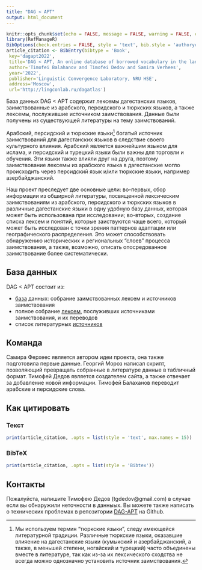 ```yaml
---
title: "DAG < APT"
output: html_document
---
```


```r
knitr::opts_chunk$set(echo = FALSE, message = FALSE, warning = FALSE, comment = '')
library(RefManageR)
BibOptions(check.entries = FALSE, style = 'text', bib.style = 'authoryear')
article_citation <- BibEntry(bibtype = 'Book', 
 key='dagapt2022',
 title='DAG < APT, An online database of borrowed vocabulary in the languages of Daghestan, v. 1.0.0',
 author='Timofei Balahanov and Timofei Dedov and Samira Verhees',
 year='2022',
 publisher='Linguistic Convergence Laboratory, NRU HSE',
 address='Moscow',
 url='http://lingconlab.ru/dagatlas')
```

База данных DAG \< APT содержит лексемы дагестанских языков, заимствованные из арабского, персидского и тюркских языков, а также лексемы, послужившие источником заимствования. Данные были получены из существующей литературы на тему заимствований.

Арабский, персидский и тюркские языки[^1] богатый источник заимствований для дагестанских языков в следствие своего культурного влияния. Арабский является важнейшим языком для ислама, и персидский и турецкий языки были важны для торговли и обучения. Эти языки также влияли друг на друга, поэтому заимствование лексемы из арабского языка в дагестанские могло происходить через персидский язык и/или тюркские языки, например азербайджанский.

[^1]: Мы используем термин "тюркские языки", следу имеющейся литературной традиции. Различные тюркские языки, оказавшие влияение на дагестанские языки (кумыкский и азербайджанский, а также, в меньшей степени, ногайский и турецкий) часто объединены вместе в литературе, так как из-за их лексического сходства не всегда можно однозначно установить источник заимствования.

Наш проект преследует две основные цели: во-первых, сбор информации из обширной литературы, посвященной лексическим заимствованиям из арабского, персидского и тюркских языков в различные дагестанские языки в одну удобную базу данных, которая может быть использована при исследовании; во-вторых, создание списка лексем и понятий, которые заиствуются чаще всего, который может быть исследован с точки зрения паттернов адаптации или географического распределения. Это может способствовать обнаружению исторических и региональных "слоев" процесса заимствования, а также, возможно, описать опосредованное заимствование более систематически.

## База данных

DAG \< APT состоит из:

-   [база](https://lingconlab.github.io/DAG-APT/ru/database.html) данных: собрание заимствованных лексем и источников заимствования
-   полное собрание [лексем](https://lingconlab.github.io/DAG-APT/ru/donor_lexems.html), послуживших источниками заимствования, и их переводов
-   список литературных [источников](https://lingconlab.github.io/DAG-APT/ru/sources.html)

## Команда

Самира Ферхеес является автором идеи проекта, она также подготовила первые данные. Георгий Мороз написал скрипт, позволяющий превращать собранные в литературе данные в табличный формат. Тимофей Дедов является создателем сайта, а также отвечает за добавление новой информации. Тимофей Балаханов переводит арабские и персидские слова.

## Как цитировать {.tabset .tabset-fade .tabset-pills}

### Текст

```r
print(article_citation, .opts = list(style = 'text', max.names = 15))
```

### BibTeX

```r
print(article_citation, .opts = list(style = 'Bibtex'))
```

## Контакты

Пожалуйста, напишите Тимофею Дедов (tgdedov\@gmail.com) в случае если вы обнаружили неточности в данныых. Вы можете также написать о технических проблемах в репозитории [DAG-APT](#0) на Github.
